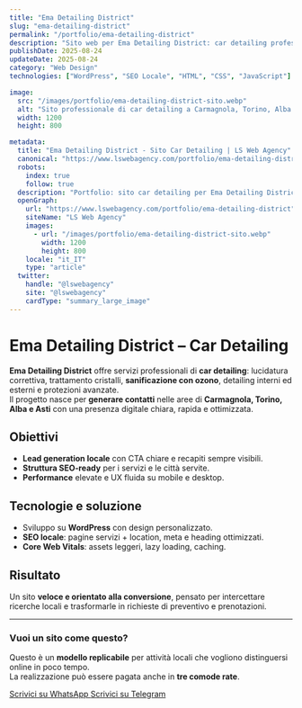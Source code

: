 ```yaml
---
title: "Ema Detailing District"
slug: "ema-detailing-district"
permalink: "/portfolio/ema-detailing-district"
description: "Sito web per Ema Detailing District: car detailing professionale a Carmagnola, Torino, Alba e Asti. Design veloce, SEO locale e lead generation."
publishDate: 2025-08-24
updateDate: 2025-08-24
category: "Web Design"
technologies: ["WordPress", "SEO Locale", "HTML", "CSS", "JavaScript"]

image:
  src: "/images/portfolio/ema-detailing-district-sito.webp"
  alt: "Sito professionale di car detailing a Carmagnola, Torino, Alba e Asti realizzato da LS Web Agency"
  width: 1200
  height: 800

metadata:
  title: "Ema Detailing District - Sito Car Detailing | LS Web Agency"
  canonical: "https://www.lswebagency.com/portfolio/ema-detailing-district"
  robots:
    index: true
    follow: true
  description: "Portfolio: sito car detailing per Ema Detailing District (Carmagnola, Torino, Alba, Asti) con SEO locale e lead generation."
  openGraph:
    url: "https://www.lswebagency.com/portfolio/ema-detailing-district"
    siteName: "LS Web Agency"
    images:
      - url: "/images/portfolio/ema-detailing-district-sito.webp"
        width: 1200
        height: 800
    locale: "it_IT"
    type: "article"
  twitter:
    handle: "@lswebagency"
    site: "@lswebagency"
    cardType: "summary_large_image"
---
```


# Ema Detailing District – Car Detailing

**Ema Detailing District** offre servizi professionali di **car detailing**: lucidatura correttiva, trattamento cristalli, **sanificazione con ozono**, detailing interni ed esterni e protezioni avanzate.  
Il progetto nasce per **generare contatti** nelle aree di **Carmagnola, Torino, Alba e Asti** con una presenza digitale chiara, rapida e ottimizzata.

## Obiettivi
- **Lead generation locale** con CTA chiare e recapiti sempre visibili.
- **Struttura SEO‑ready** per i servizi e le città servite.
- **Performance** elevate e UX fluida su mobile e desktop.

## Tecnologie e soluzione
- Sviluppo su **WordPress** con design personalizzato.
- **SEO locale**: pagine servizi + location, meta e heading ottimizzati.
- **Core Web Vitals**: assets leggeri, lazy loading, caching.

## Risultato
Un sito **veloce e orientato alla conversione**, pensato per intercettare ricerche locali e trasformarle in richieste di preventivo e prenotazioni.

---

### Vuoi un sito come questo?
Questo è un **modello replicabile** per attività locali che vogliono distinguersi online in poco tempo.  
La realizzazione può essere pagata anche in **tre comode rate**.

<div class="mt-4 flex flex-wrap gap-3">
  <a href="https://wa.me/393403223494" class="inline-flex items-center rounded-lg px-4 py-2 border border-current hover:opacity-90" aria-label="Scrivici su WhatsApp">
    Scrivici su WhatsApp
  </a>
  <a href="https://t.me/+393403223494" class="inline-flex items-center rounded-lg px-4 py-2 border border-current hover:opacity-90" aria-label="Scrivici su Telegram">
    Scrivici su Telegram
  </a>
</div>